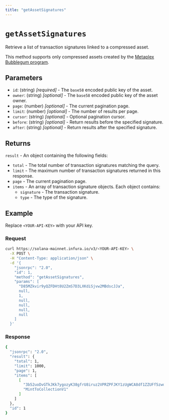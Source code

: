 ```yaml
---
title: "getAssetSignatures"
---
```



# `getAssetSignatures`

Retrieve a list of transaction signatures linked to a compressed asset. <CreditCost network="solana" method="getAssetSignatures" />

This method supports only compressed assets created by the
[Metaplex Bubblegum program](https://developers.metaplex.com/bubblegum).

## Parameters

- `id`: (string) _[required]_ - The `base58` encoded public key of the asset.
- `owner`: (string) _[optional]_ - The `base58` encoded public key of the asset owner.
- `page`: (number) _[optional]_ - The current pagination page.
- `limit`: (number) _[optional]_ - The number of results per page.
- `cursor`: (string) _[optional]_ - Optional pagination cursor.
- `before`: (string) _[optional]_ - Return results before the specified signature.
- `after`: (string) _[optional]_ - Return results after the specified signature.

## Returns

`result` - An object containing the following fields:

- `total` - The total number of transaction signatures matching the query.
- `limit` - The maximum number of transaction signatures returned in this response.
- `page` - The current pagination page.
- `items` - An array of transaction signature objects. Each object contains:
  - `signature` - The transaction signature.
  - `type` - The type of the signature.

## Example

Replace `<YOUR-API-KEY>` with your API key.

### Request

<Tabs>
  <TabItem value="curl">

  ```bash
  curl https://solana-mainnet.infura.io/v3/<YOUR-API-KEY> \
    -X POST \
    -H "Content-Type: application/json" \
    -d '{
      "jsonrpc": "2.0",
      "id": 1,
      "method": "getAssetSignatures",
      "params": [
        "D85MZkvir9yQZFDHt8U2ZmS7D3LXKdiSjvw2MBdscJJa",
        null,
        1,
        null,
        null,
        null,
        null
      ]
    }'
  ```
  </TabItem>
</Tabs>

### Response

<Tabs>
  <TabItem value="JSON">

  ```bash
  {
    "jsonrpc": "2.0",
    "result": {
      "total": 1,
      "limit": 1000,
      "page": 1,
      "items": [
        [
          "3b52uoDvGTkJKk7ygozyK38gfrU8iruz2VPRZPFJKY1zUgWCA8df1ZZUFf5zwokwhEinsofHxiY7mMMuFsik6bjW",
          "MintToCollectionV1"
        ]
      ]
    },
    "id": 1
  }
  ```

  </TabItem>
</Tabs>

